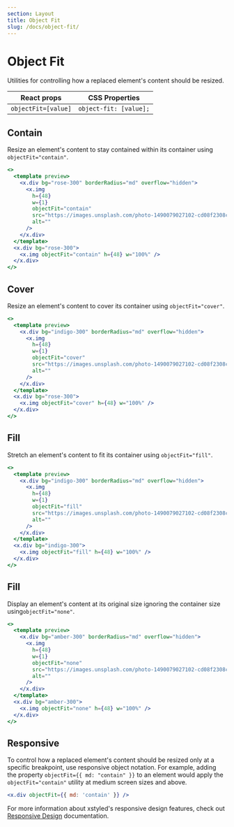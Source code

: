 ```yaml
---
section: Layout
title: Object Fit
slug: /docs/object-fit/
---
```


# Object Fit

Utilities for controlling how a replaced element's content should be resized.

| React props         | CSS Properties         |
| ------------------- | ---------------------- |
| `objectFit=[value]` | `object-fit: [value];` |

## Contain

Resize an element's content to stay contained within its container using `objectFit="contain"`.

```jsx preview color=rose
<>
  <template preview>
    <x.div bg="rose-300" borderRadius="md" overflow="hidden">
      <x.img
        h={48}
        w={1}
        objectFit="contain"
        src="https://images.unsplash.com/photo-1490079027102-cd08f2308c73?ixlib=rb-1.2.1&ixid=MXwxMjA3fDB8MHxwaG90by1wYWdlfHx8fGVufDB8fHw%3D&auto=format&fit=crop&w=285&h=285&q=80"
        alt=""
      />
    </x.div>
  </template>
  <x.div bg="rose-300">
    <x.img objectFit="contain" h={48} w="100%" />
  </x.div>
</>
```

## Cover

Resize an element's content to cover its container using `objectFit="cover"`.

```jsx preview color=rose
<>
  <template preview>
    <x.div bg="indigo-300" borderRadius="md" overflow="hidden">
      <x.img
        h={48}
        w={1}
        objectFit="cover"
        src="https://images.unsplash.com/photo-1490079027102-cd08f2308c73?ixlib=rb-1.2.1&ixid=MXwxMjA3fDB8MHxwaG90by1wYWdlfHx8fGVufDB8fHw%3D&auto=format&fit=crop&w=285&h=285&q=80"
        alt=""
      />
    </x.div>
  </template>
  <x.div bg="rose-300">
    <x.img objectFit="cover" h={48} w="100%" />
  </x.div>
</>
```

## Fill

Stretch an element's content to fit its container using `objectFit="fill"`.

```jsx preview color=indigo
<>
  <template preview>
    <x.div bg="indigo-300" borderRadius="md" overflow="hidden">
      <x.img
        h={48}
        w={1}
        objectFit="fill"
        src="https://images.unsplash.com/photo-1490079027102-cd08f2308c73?ixlib=rb-1.2.1&ixid=MXwxMjA3fDB8MHxwaG90by1wYWdlfHx8fGVufDB8fHw%3D&auto=format&fit=crop&w=285&h=285&q=80"
        alt=""
      />
    </x.div>
  </template>
  <x.div bg="indigo-300">
    <x.img objectFit="fill" h={48} w="100%" />
  </x.div>
</>
```

## Fill

Display an element's content at its original size ignoring the container size using`objectFit="none"`.

```jsx preview color=amber
<>
  <template preview>
    <x.div bg="amber-300" borderRadius="md" overflow="hidden">
      <x.img
        h={48}
        w={1}
        objectFit="none"
        src="https://images.unsplash.com/photo-1490079027102-cd08f2308c73?ixlib=rb-1.2.1&ixid=MXwxMjA3fDB8MHxwaG90by1wYWdlfHx8fGVufDB8fHw%3D&auto=format&fit=crop&w=285&h=285&q=80"
        alt=""
      />
    </x.div>
  </template>
  <x.div bg="amber-300">
    <x.img objectFit="none" h={48} w="100%" />
  </x.div>
</>
```

## Responsive

To control how a replaced element's content should be resized only at a specific breakpoint, use responsive object notation. For example, adding the property `objectFit={{ md: "contain" }}` to an element would apply the `objectFit="contain"` utility at medium screen sizes and above.

```jsx
<x.div objectFit={{ md: 'contain' }} />
```

For more information about xstyled's responsive design features, check out [Responsive Design](@TODO-link) documentation.
